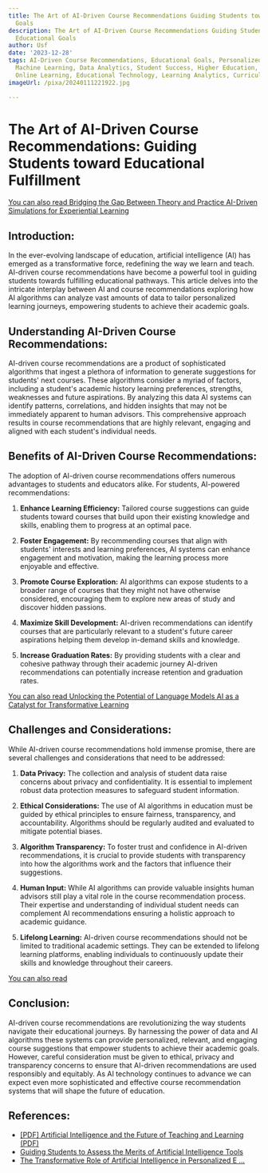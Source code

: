 ```yaml
---
title: The Art of AI-Driven Course Recommendations Guiding Students toward their Educational
  Goals
description: The Art of AI-Driven Course Recommendations Guiding Students toward their
  Educational Goals
author: Usf
date: '2023-12-28'
tags: AI-Driven Course Recommendations, Educational Goals, Personalized Learning,
  Machine Learning, Data Analytics, Student Success, Higher Education, Distance Learning,
  Online Learning, Educational Technology, Learning Analytics, Curriculum Design
imageUrl: /pixa/20240111221922.jpg

---
```

# The Art of AI-Driven Course Recommendations: Guiding Students toward  Educational Fulfillment

[You can also read Bridging the Gap Between Theory and Practice AI-Driven Simulations for Experiential  Learning](Bridging%20the%20Gap%20Between%20Theory%20and%20Practice%20AI-Driven%20Simulations%20for%20Experiential%20Learning)


## Introduction:

In  the ever-evolving landscape of education, artificial  intelligence (AI)  has emerged as a transformative force, redefining the  way we learn and teach. AI-driven course recommendations have become a powerful tool in guiding students towards fulfilling educational pathways. This article delves into the intricate interplay between AI and course recommendations exploring  how  AI algorithms can analyze vast amounts of data to  tailor personalized  learning journeys, empowering students to achieve their academic goals.

## Understanding AI-Driven Course  Recommendations:

AI-driven course recommendations are a product of sophisticated algorithms that ingest a plethora of information to  generate suggestions for students' next courses. These algorithms  consider a myriad of factors, including a student's academic history  learning preferences, strengths, weaknesses and future aspirations. By analyzing this data AI systems can identify patterns, correlations, and hidden insights that may not be  immediately  apparent to human advisors. This comprehensive approach results in course recommendations that  are highly relevant, engaging and  aligned with each student's individual needs.

## Benefits  of AI-Driven Course  Recommendations:

The adoption  of AI-driven course recommendations offers numerous advantages to students and educators alike. For students, AI-powered recommendations:

1. **Enhance Learning Efficiency:** Tailored course suggestions  can guide students toward courses that build upon their existing knowledge and skills, enabling them to  progress at an optimal pace.

2. **Foster Engagement:** By recommending courses that align  with students' interests and  learning preferences, AI systems can enhance engagement and motivation, making the learning process more enjoyable and effective.

3. **Promote Course Exploration:** AI algorithms can expose students to a broader range of courses that they might not have otherwise considered,  encouraging  them to explore new areas of study and discover hidden passions.

4. **Maximize Skill  Development:** AI-driven recommendations can identify courses that  are particularly relevant  to a student's future career aspirations helping them develop in-demand  skills and knowledge.

5.  **Increase Graduation Rates:** By  providing students with a clear and cohesive pathway through their academic journey AI-driven recommendations can potentially  increase retention and graduation rates.

[You can also  read Unlocking the Potential of Language Models AI as a  Catalyst for  Transformative  Learning](Unlocking%20the%20Potential%20of%20Language%20Models%20AI%20as%20a%20Catalyst%20for%20Transformative%20Learning)


## Challenges and Considerations:

While AI-driven course recommendations hold immense promise,  there are  several challenges and considerations that need to be addressed:

1. **Data Privacy:** The collection  and analysis of student data raise concerns about privacy and confidentiality. It is essential to implement robust data protection measures to safeguard student information.

2. **Ethical Considerations:** The use of AI  algorithms in education must  be  guided by ethical principles to ensure fairness, transparency, and accountability. Algorithms should be regularly audited and evaluated to mitigate potential biases.

3. **Algorithm Transparency:** To  foster trust and confidence in AI-driven recommendations, it is  crucial to provide  students with transparency  into how the algorithms work and the factors that influence their suggestions.

4. **Human  Input:** While AI algorithms  can provide valuable insights human advisors still  play a vital role  in the course recommendation process. Their expertise and understanding of  individual  student needs can complement AI recommendations ensuring a holistic approach to academic guidance.

5. **Lifelong Learning:** AI-driven  course recommendations should not be limited to traditional academic settings. They can  be extended to lifelong learning platforms, enabling individuals to continuously update their skills and knowledge throughout their careers.

[You can also read ]()


## Conclusion:

AI-driven course recommendations are revolutionizing the way students navigate their educational journeys. By harnessing the power of data and AI algorithms these systems can provide personalized,  relevant, and engaging course suggestions that empower students to achieve their academic goals. However, careful consideration must be given to ethical,  privacy and transparency concerns to ensure  that AI-driven recommendations  are  used responsibly and equitably.  As AI technology continues to advance we  can expect even more sophisticated and effective course recommendation systems that will shape the future of education.

## References:
- [[PDF] Artificial Intelligence and the Future of Teaching and Learning (PDF)](https://www2.ed.gov/documents/ai-report/ai-report.pdf)
- [Guiding Students to Assess the Merits of Artificial Intelligence Tools](https://www.edutopia.org/article/teaching-students-use-ai-tools/)
- [The Transformative Role of Artificial Intelligence in Personalized E ...](https://www.linkedin.com/pulse/7-best-ways-empowering-learners-transformative)
